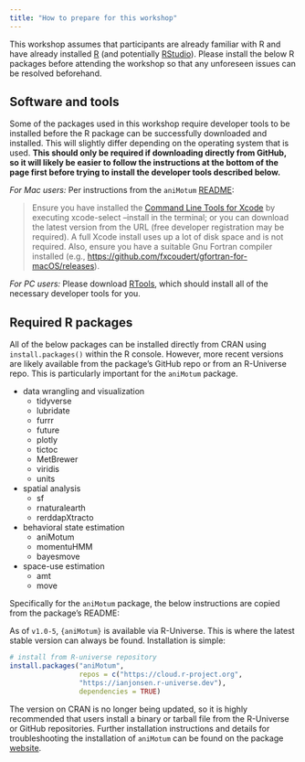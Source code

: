 ```yaml
---
title: "How to prepare for this workshop"
---
```


This workshop assumes that participants are already familiar with R and have already installed [R](https://www.r-project.org) (and potentially [RStudio](https://www.rstudio.com/products/rstudio/download/#download)). Please install the below R packages before attending the workshop so that any unforeseen issues can be resolved beforehand.


## Software and tools

Some of the packages used in this workshop require developer tools to be installed before the R package can be successfully downloaded and installed. This will slightly differ depending on the operating system that is used. **This should only be required if downloading directly from GitHub, so it will likely be easier to follow the instructions at the bottom of the page first before trying to install the developer tools described below.**

*For Mac users:*
Per instructions from the `aniMotum` [README](https://github.com/ianjonsen/aniMotum): 

> Ensure you have installed the [Command Line Tools for Xcode](https://developer.apple.com/download/more/) by executing xcode-select --install in the terminal; or you can download the latest version from the URL (free developer registration may be required). A full Xcode install uses up a lot of disk space and is not required. Also, ensure you have a suitable Gnu Fortran compiler installed (e.g., <https://github.com/fxcoudert/gfortran-for-macOS/releases>).


*For PC users:*
Please download [RTools](https://cran.r-project.org/bin/windows/Rtools/), which should install all of the necessary developer tools for you.


## Required R packages

All of the below packages can be installed directly from CRAN using `install.packages()` within the R console. However, more recent versions are likely available from the package's GitHub repo or from an R-Universe repo. This is particularly important for the `aniMotum` package.
<br>

* data wrangling and visualization
  * tidyverse
  * lubridate
  * furrr
  * future
  * plotly
  * tictoc
  * MetBrewer
  * viridis
  * units
  
* spatial analysis
  * sf
  * rnaturalearth
  * rerddapXtracto

* behavioral state estimation
  * aniMotum
  * momentuHMM
  * bayesmove

* space-use estimation
  * amt
  * move


Specifically for the `aniMotum` package, the below instructions are copied from the package's README:

As of `v1.0-5`, `{aniMotum}` is available via R-Universe. This is where the latest stable version can always be found. Installation is simple:
```r
# install from R-universe repository
install.packages("aniMotum", 
                 repos = c("https://cloud.r-project.org",
                 "https://ianjonsen.r-universe.dev"),
                 dependencies = TRUE)
```
The version on CRAN is no longer being updated, so it is highly recommended that users install a binary or tarball file from the R-Universe or GitHub repositories. Further installation instructions and details for troubleshooting the installation of `aniMotum` can be found on the package [website](https://ianjonsen.github.io/aniMotum/).


